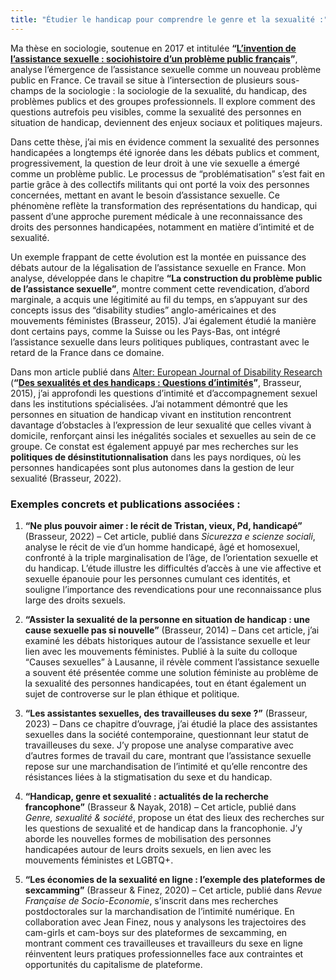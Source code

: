 ```yaml
---
title: "Étudier le handicap pour comprendre le genre et la sexualité :"
---
```


Ma thèse en sociologie, soutenue en 2017 et intitulée **"[L’invention de
l’assistance sexuelle : sociohistoire d’un problème public
français](/publications/2017brasseur)"**, analyse l'émergence de
l'assistance sexuelle comme un nouveau problème public en France. Ce
travail se situe à l’intersection de plusieurs sous-champs de la
sociologie : la sociologie de la sexualité, du handicap, des problèmes
publics et des groupes professionnels. Il explore comment des questions
autrefois peu visibles, comme la sexualité des personnes en situation de
handicap, deviennent des enjeux sociaux et politiques majeurs.

Dans cette thèse, j'ai mis en évidence comment la sexualité des
personnes handicapées a longtemps été ignorée dans les débats publics et
comment, progressivement, la question de leur droit à une vie sexuelle a
émergé comme un problème public. Le processus de "problématisation"
s’est fait en partie grâce à des collectifs militants qui ont porté la
voix des personnes concernées, mettant en avant le besoin d’assistance
sexuelle. Ce phénomène reflète la transformation des représentations du
handicap, qui passent d’une approche purement médicale à une
reconnaissance des droits des personnes handicapées, notamment en
matière d’intimité et de sexualité.

Un exemple frappant de cette évolution est la montée en puissance des
débats autour de la légalisation de l’assistance sexuelle en France. Mon
analyse, développée dans le chapitre **"La construction du problème
public de l’assistance sexuelle"**, montre comment cette revendication,
d’abord marginale, a acquis une légitimité au fil du temps, en
s’appuyant sur des concepts issus des "disability studies"
anglo-américaines et des mouvements féministes (Brasseur, 2015). J’ai
également étudié la manière dont certains pays, comme la Suisse ou les
Pays-Bas, ont intégré l'assistance sexuelle dans leurs politiques
publiques, contrastant avec le retard de la France dans ce domaine.

Dans mon article publié dans [Alter: European Journal of Disability
Research](https://www.sciencedirect.com/science/article/pii/S187506721400073X?via%3Dihub)
(**"[Des sexualités et des handicaps : Questions
d’intimités](/publications/2013Brasseuralter)"**, Brasseur, 2015), j'ai
approfondi les questions d'intimité et d'accompagnement sexuel dans les
institutions spécialisées. J’ai notamment démontré que les personnes en
situation de handicap vivant en institution rencontrent davantage
d’obstacles à l'expression de leur sexualité que celles vivant à
domicile, renforçant ainsi les inégalités sociales et sexuelles au sein
de ce groupe. Ce constat est également appuyé par mes recherches sur les
**politiques de désinstitutionnalisation** dans les pays nordiques, où
les personnes handicapées sont plus autonomes dans la gestion de leur
sexualité (Brasseur, 2022).

### **Exemples concrets et publications associées :**

1.  **"Ne plus pouvoir aimer : le récit de Tristan, vieux, Pd,
    handicapé"** (Brasseur, 2022) – Cet article, publié dans *Sicurezza
    e scienze sociali*, analyse le récit de vie d’un homme handicapé,
    âgé et homosexuel, confronté à la triple marginalisation de l’âge,
    de l’orientation sexuelle et du handicap. L'étude illustre les
    difficultés d'accès à une vie affective et sexuelle épanouie pour
    les personnes cumulant ces identités, et souligne l'importance des
    revendications pour une reconnaissance plus large des droits
    sexuels.

2.  **"Assister la sexualité de la personne en situation de handicap :
    une cause sexuelle pas si nouvelle"** (Brasseur, 2014) – Dans cet
    article, j’ai examiné les débats historiques autour de l’assistance
    sexuelle et leur lien avec les mouvements féministes. Publié à la
    suite du colloque "Causes sexuelles" à Lausanne, il révèle comment
    l'assistance sexuelle a souvent été présentée comme une solution
    féministe au problème de la sexualité des personnes handicapées,
    tout en étant également un sujet de controverse sur le plan éthique
    et politique.

3.  **"Les assistantes sexuelles, des travailleuses du sexe ?"**
    (Brasseur, 2023) – Dans ce chapitre d'ouvrage, j’ai étudié la place
    des assistantes sexuelles dans la société contemporaine,
    questionnant leur statut de travailleuses du sexe. J’y propose une
    analyse comparative avec d’autres formes de travail du care,
    montrant que l’assistance sexuelle repose sur une marchandisation de
    l’intimité et qu’elle rencontre des résistances liées à la
    stigmatisation du sexe et du handicap.

4.  **"Handicap, genre et sexualité : actualités de la recherche
    francophone"** (Brasseur & Nayak, 2018) – Cet article, publié dans
    *Genre, sexualité & société*, propose un état des lieux des
    recherches sur les questions de sexualité et de handicap dans la
    francophonie. J’y aborde les nouvelles formes de mobilisation des
    personnes handicapées autour de leurs droits sexuels, en lien avec
    les mouvements féministes et LGBTQ+.

5.  **"Les économies de la sexualité en ligne : l’exemple des
    plateformes de sexcamming"** (Brasseur & Finez, 2020) – Cet article,
    publié dans *Revue Française de Socio-Economie*, s’inscrit dans mes
    recherches postdoctorales sur la marchandisation de l’intimité
    numérique. En collaboration avec Jean Finez, nous y analysons les
    trajectoires des cam-girls et cam-boys sur des plateformes de
    sexcamming, en montrant comment ces travailleuses et travailleurs du
    sexe en ligne réinventent leurs pratiques professionnelles face aux
    contraintes et opportunités du capitalisme de plateforme.
